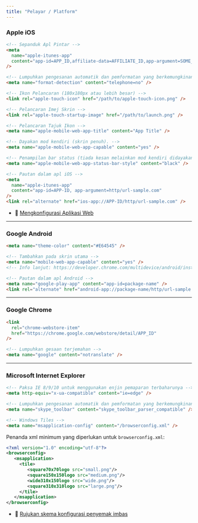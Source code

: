 ```yaml
---
title: "Pelayar / Platform"
---
```



### Apple iOS

```html
<!-- Sepanduk Apl Pintar -->
<meta
  name="apple-itunes-app"
  content="app-id=APP_ID,affiliate-data=AFFILIATE_ID,app-argument=SOME_TEXT"
/>

<!-- Lumpuhkan pengesanan automatik dan pemformatan yang berkemungkinan nombor telefon -->
<meta name="format-detection" content="telephone=no" />

<!-- Ikon Pelancaran (180x180px atau lebih besar) -->
<link rel="apple-touch-icon" href="/path/to/apple-touch-icon.png" />

<!-- Pelancaran Imej Skrin -->
<link rel="apple-touch-startup-image" href="/path/to/launch.png" />

<!-- Pelancaran Tajuk Ikon -->
<meta name="apple-mobile-web-app-title" content="App Title" />

<!-- Dayakan mod kendiri (skrin penuh). -->
<meta name="apple-mobile-web-app-capable" content="yes" />

<!-- Penampilan bar status (tiada kesan melainkan mod kendiri didayakan) -->
<meta name="apple-mobile-web-app-status-bar-style" content="black" />

<!-- Pautan dalam apl iOS -->
<meta
  name="apple-itunes-app"
  content="app-id=APP-ID, app-argument=http/url-sample.com"
/>
<link rel="alternate" href="ios-app://APP-ID/http/url-sample.com" />
```

- 📖 [Mengkonfigurasi Aplikasi Web](https://developer.apple.com/library/content/documentation/AppleApplications/Reference/SafariWebContent/ConfiguringWebApplications/ConfiguringWebApplications.html)

- - - -

### Google Android

```html
<meta name="theme-color" content="#E64545" />

<!-- Tambahkan pada skrin utama -->
<meta name="mobile-web-app-capable" content="yes" />
<!-- Info lanjut: https://developer.chrome.com/multidevice/android/installtohomescreen -->

<!-- Pautan dalam apl Android -->
<meta name="google-play-app" content="app-id=package-name" />
<link rel="alternate" href="android-app://package-name/http/url-sample.com" />
```

- - - -

### Google Chrome

```html
<link
  rel="chrome-webstore-item"
  href="https://chrome.google.com/webstore/detail/APP_ID"
/>

<!-- Lumpuhkan gesaan terjemahan -->
<meta name="google" content="notranslate" />
```

- - - -

### Microsoft Internet Explorer

```html
<!-- Paksa IE 8/9/10 untuk menggunakan enjin pemaparan terbaharunya -->
<meta http-equiv="x-ua-compatible" content="ie=edge" />

<!-- Lumpuhkan pengesanan automatik dan pemformatan yang berkemungkinan normbor telefon melalui sambungan penyemak imbas Skype Toolbar -->
<meta name="skype_toolbar" content="skype_toolbar_parser_compatible" />

<!-- Windows Tiles -->
<meta name="msapplication-config" content="/browserconfig.xml" />
```

Penanda xml minimum yang diperlukan untuk `browserconfig.xml`:

```xml
<?xml version="1.0" encoding="utf-8"?>
<browserconfig>
   <msapplication>
     <tile>
        <square70x70logo src="small.png"/>
        <square150x150logo src="medium.png"/>
        <wide310x150logo src="wide.png"/>
        <square310x310logo src="large.png"/>
     </tile>
   </msapplication>
</browserconfig>
```

- 📖 [Rujukan skema konfigurasi penyemak imbas](https://msdn.microsoft.com/en-us/library/dn320426.aspx)
